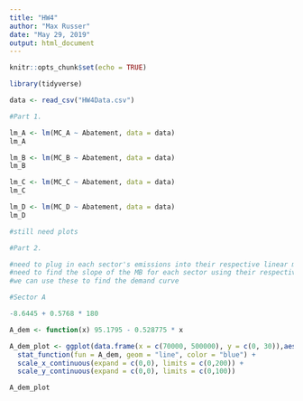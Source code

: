```yaml
---
title: "HW4"
author: "Max Russer"
date: "May 29, 2019"
output: html_document
---
```


```r
knitr::opts_chunk$set(echo = TRUE)
```

```r
library(tidyverse)

data <- read_csv("HW4Data.csv")

```

```r
#Part 1.

lm_A <- lm(MC_A ~ Abatement, data = data)
lm_A

lm_B <- lm(MC_B ~ Abatement, data = data)
lm_B

lm_C <- lm(MC_C ~ Abatement, data = data)
lm_C

lm_D <- lm(MC_D ~ Abatement, data = data)
lm_D

#still need plots

```


```r
#Part 2. 

#need to plug in each sector's emissions into their respective linear models to find intercept
#need to find the slope of the MB for each sector using their respective emissions
#we can use these to find the demand curve

#Sector A

-8.6445 + 0.5768 * 180

A_dem <- function(x) 95.1795 - 0.528775 * x

A_dem_plot <- ggplot(data.frame(x = c(70000, 500000), y = c(0, 30)),aes(x = x, y = y)) +
  stat_function(fun = A_dem, geom = "line", color = "blue") +
  scale_x_continuous(expand = c(0,0), limits = c(0,200)) +
  scale_y_continuous(expand = c(0,0), limits = c(0,100))

A_dem_plot




```





